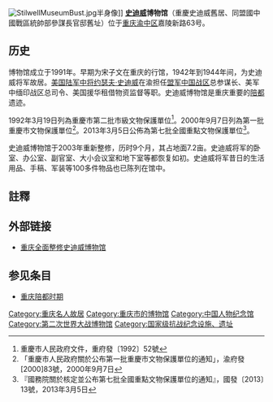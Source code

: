 [[File:StilwellMuseumBust.jpg|thumb]]半身像]]
{{msg:重慶市文物保護單位
|名稱 = 史迪威舊居
|編號 = 69
|圖片 = CQStillwellMuseum1.jpg
|級別 = 4
|分類 = 
|時代 = 1942-1945年
|地点 = {{CHN-1949}}[[重慶市|重慶市]][[市中區_(重慶市)|市中區]]嘉陵新村63號
|坐標 = 
|登錄 = 1992年3月19日
}}
{{msg:重慶市文物保護單位
|名稱 = 重慶史迪威舊居
|編號 = 123
|圖片 = 
|級別 = 5
|分類 = 
|時代 = 1942年-1945年
|地点 = [[渝中區|渝中區]]嘉陵新村63號
|坐標 = 
|登錄 = 2000年9月7日
}}
{{msg:四川省文物保護單位
|名稱 = 同盟國中國戰區統帥部參謀長官邸舊址
|編號 = 1881
|圖片 = 
|級別 = 107
|分類 = 
|時代 = 1942～1944年
|地点 = [[重慶市|重慶市]][[渝中區|渝中區]]
|坐標 =
|登錄 = 2013年3月5日
}}
'''[[史迪威|史迪威]]博物馆'''（重慶史迪威舊居、同盟國中國戰區統帥部參謀長官邸舊址）位于[[重庆|重庆]][[渝中区|渝中区]]嘉陵新路63号。

==历史==
博物馆成立于1991年。早期为宋子文在重庆的行馆，1942年到1944年间，为史迪威将军故居。[[美国|美国]][[陆军|陆军]][[中将|中将]][[约瑟夫·史迪威|约瑟夫·史迪威]]在渝担任[[盟军|盟军]][[中国战区|中国战区]]总参谋长、美军中缅印战区总司令、美国援华租借物资监督等职。史迪威博物馆是重庆重要的[[重庆陪都时期|陪都]]遗迹。 

1992年3月19日列為重慶市第二批市級文物保護單位<ref>重慶市人民政府文件，重府發〔1992〕52號</ref>。2000年9月7日列為第一批重慶市文物保護單位<ref>「重慶市人民政府關於公布第一批重慶市文物保護單位的通知」，渝府發[2000]83號，2000年9月7日</ref>。2013年3月5日公佈為第七批全國重點文物保護單位<ref>『國務院關於核定並公布第七批全國重點文物保護單位的通知』，國發〔2013〕13號，2013年3月5日</ref>。

史迪威博物馆于2003年重新整修，历时9个月，其占地面7.2亩。史迪威将军的卧室、办公室、副官室、大小会议室和地下室等都恢复如初。史迪威将军昔日的生活用品、手稿、军装等100多件物品也已陈列在馆中。

== 註釋 ==
{{reflist}}
==外部链接==
*[https://web.archive.org/web/20071218181304/http://news3.xinhuanet.com/newscenter/2002-05/31/content_417443.htm 重庆全面整修史迪威博物馆]
==参见条目==
{{Commonscat|General Joseph W. Stilwell Museum}}
*[[重庆陪都时期|重庆陪都时期]]
{{文物保護單位小作品}}

{{重庆市}}
{{重慶全國重點文物保護單位}}
[[Category:重庆名人故居|Category:重庆名人故居]]
[[Category:重庆市的博物馆|Category:重庆市的博物馆]]
[[Category:中国人物纪念馆|Category:中国人物纪念馆]]
[[Category:第二次世界大战博物馆|Category:第二次世界大战博物馆]]
[[Category:国家级抗战纪念设施、遗址|Category:国家级抗战纪念设施、遗址]]